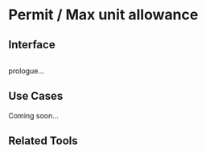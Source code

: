 # Permit / Max unit allowance

## Interface

```js
```

prologue...

## Use Cases

Coming soon...

## Related Tools
